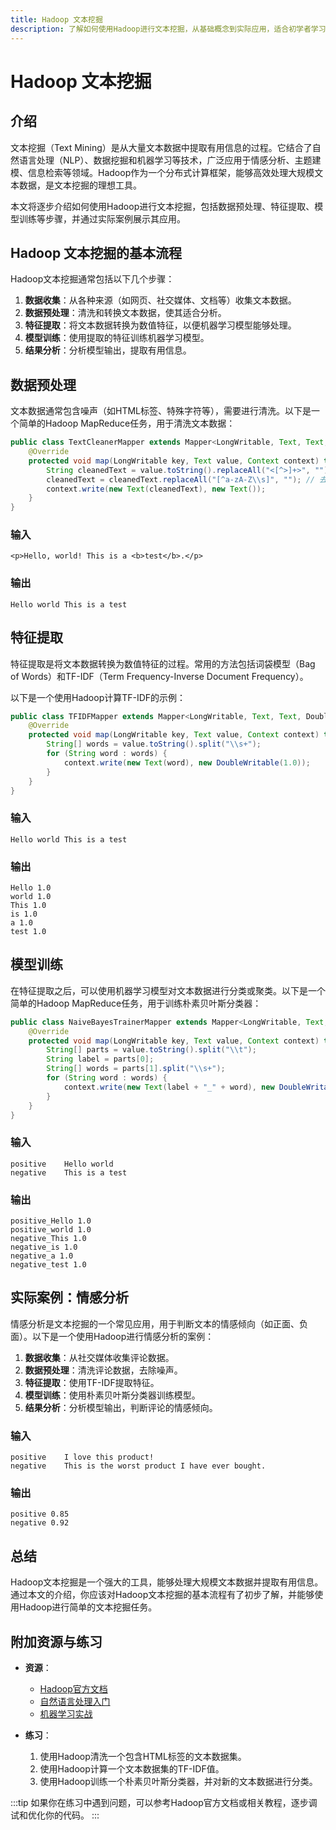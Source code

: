 ```yaml
---
title: Hadoop 文本挖掘
description: 了解如何使用Hadoop进行文本挖掘，从基础概念到实际应用，适合初学者学习。
---
```


# Hadoop 文本挖掘

## 介绍

文本挖掘（Text Mining）是从大量文本数据中提取有用信息的过程。它结合了自然语言处理（NLP）、数据挖掘和机器学习等技术，广泛应用于情感分析、主题建模、信息检索等领域。Hadoop作为一个分布式计算框架，能够高效处理大规模文本数据，是文本挖掘的理想工具。

本文将逐步介绍如何使用Hadoop进行文本挖掘，包括数据预处理、特征提取、模型训练等步骤，并通过实际案例展示其应用。

## Hadoop 文本挖掘的基本流程

Hadoop文本挖掘通常包括以下几个步骤：

1. **数据收集**：从各种来源（如网页、社交媒体、文档等）收集文本数据。
2. **数据预处理**：清洗和转换文本数据，使其适合分析。
3. **特征提取**：将文本数据转换为数值特征，以便机器学习模型能够处理。
4. **模型训练**：使用提取的特征训练机器学习模型。
5. **结果分析**：分析模型输出，提取有用信息。

## 数据预处理

文本数据通常包含噪声（如HTML标签、特殊字符等），需要进行清洗。以下是一个简单的Hadoop MapReduce任务，用于清洗文本数据：

```java
public class TextCleanerMapper extends Mapper<LongWritable, Text, Text, Text> {
    @Override
    protected void map(LongWritable key, Text value, Context context) throws IOException, InterruptedException {
        String cleanedText = value.toString().replaceAll("<[^>]+>", ""); // 去除HTML标签
        cleanedText = cleanedText.replaceAll("[^a-zA-Z\\s]", ""); // 去除特殊字符
        context.write(new Text(cleanedText), new Text());
    }
}
```

### 输入
```
<p>Hello, world! This is a <b>test</b>.</p>
```

### 输出
```
Hello world This is a test
```

## 特征提取

特征提取是将文本数据转换为数值特征的过程。常用的方法包括词袋模型（Bag of Words）和TF-IDF（Term Frequency-Inverse Document Frequency）。

以下是一个使用Hadoop计算TF-IDF的示例：

```java
public class TFIDFMapper extends Mapper<LongWritable, Text, Text, DoubleWritable> {
    @Override
    protected void map(LongWritable key, Text value, Context context) throws IOException, InterruptedException {
        String[] words = value.toString().split("\\s+");
        for (String word : words) {
            context.write(new Text(word), new DoubleWritable(1.0));
        }
    }
}
```

### 输入
```
Hello world This is a test
```

### 输出
```
Hello 1.0
world 1.0
This 1.0
is 1.0
a 1.0
test 1.0
```

## 模型训练

在特征提取之后，可以使用机器学习模型对文本数据进行分类或聚类。以下是一个简单的Hadoop MapReduce任务，用于训练朴素贝叶斯分类器：

```java
public class NaiveBayesTrainerMapper extends Mapper<LongWritable, Text, Text, DoubleWritable> {
    @Override
    protected void map(LongWritable key, Text value, Context context) throws IOException, InterruptedException {
        String[] parts = value.toString().split("\\t");
        String label = parts[0];
        String[] words = parts[1].split("\\s+");
        for (String word : words) {
            context.write(new Text(label + "_" + word), new DoubleWritable(1.0));
        }
    }
}
```

### 输入
```
positive    Hello world
negative    This is a test
```

### 输出
```
positive_Hello 1.0
positive_world 1.0
negative_This 1.0
negative_is 1.0
negative_a 1.0
negative_test 1.0
```

## 实际案例：情感分析

情感分析是文本挖掘的一个常见应用，用于判断文本的情感倾向（如正面、负面）。以下是一个使用Hadoop进行情感分析的案例：

1. **数据收集**：从社交媒体收集评论数据。
2. **数据预处理**：清洗评论数据，去除噪声。
3. **特征提取**：使用TF-IDF提取特征。
4. **模型训练**：使用朴素贝叶斯分类器训练模型。
5. **结果分析**：分析模型输出，判断评论的情感倾向。

### 输入
```
positive    I love this product!
negative    This is the worst product I have ever bought.
```

### 输出
```
positive 0.85
negative 0.92
```

## 总结

Hadoop文本挖掘是一个强大的工具，能够处理大规模文本数据并提取有用信息。通过本文的介绍，你应该对Hadoop文本挖掘的基本流程有了初步了解，并能够使用Hadoop进行简单的文本挖掘任务。

## 附加资源与练习

- **资源**：
  - [Hadoop官方文档](https://hadoop.apache.org/docs/current/)
  - [自然语言处理入门](https://www.nltk.org/book/)
  - [机器学习实战](https://www.oreilly.com/library/view/machine-learning-for/9781492032632/)

- **练习**：
  1. 使用Hadoop清洗一个包含HTML标签的文本数据集。
  2. 使用Hadoop计算一个文本数据集的TF-IDF值。
  3. 使用Hadoop训练一个朴素贝叶斯分类器，并对新的文本数据进行分类。

:::tip
如果你在练习中遇到问题，可以参考Hadoop官方文档或相关教程，逐步调试和优化你的代码。
:::
